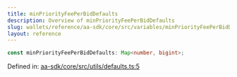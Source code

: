 ```yaml
---
title: minPriorityFeePerBidDefaults
description: Overview of minPriorityFeePerBidDefaults
slug: wallets/reference/aa-sdk/core/src/variables/minPriorityFeePerBidDefaults
layout: reference
---
```


```ts
const minPriorityFeePerBidDefaults: Map<number, bigint>;
```

Defined in: [aa-sdk/core/src/utils/defaults.ts:5](https://github.com/alchemyplatform/aa-sdk/blob/08da565ff1e1b5bcae4581d79993c4ed9e522c16/aa-sdk/core/src/utils/defaults.ts#L5)
